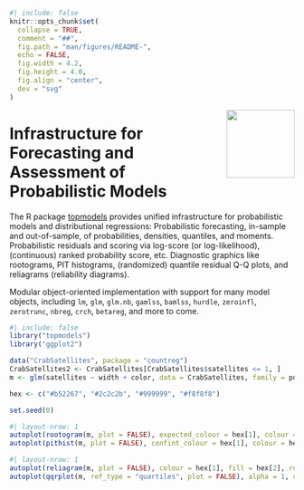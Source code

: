 <!-- README.md is generated from README.qmd via: quarto render README.qmd --to gfm -->

```r
#| include: false
knitr::opts_chunk$set(
  collapse = TRUE,
  comment = "##",
  fig.path = "man/figures/README-",
  echo = FALSE,
  fig.width = 4.2,
  fig.height = 4.0,
  fig.align = "center",
  dev = "svg"
)
```

<img src="https://topmodels.R-Forge.R-project.org/topmodels/topmodels.png" align="right" alt="" width="120"/>

# Infrastructure for Forecasting and Assessment of Probabilistic Models

The R package [topmodels](https://topmodels.R-Forge.R-project.org/topmodels/)
provides unified infrastructure for probabilistic models and distributional regressions:
Probabilistic forecasting, in-sample and out-of-sample, of probabilities,
densities, quantiles, and moments. Probabilistic residuals and scoring via log-score (or log-likelihood),
(continuous) ranked probability score, etc. Diagnostic graphics like rootograms, PIT histograms,
(randomized) quantile residual Q-Q plots, and reliagrams (reliability diagrams).

Modular object-oriented implementation with support for many model objects, including
`lm`, `glm`, `glm.nb`, `gamlss`, `bamlss`, `hurdle`, `zeroinfl`, `zerotrunc`, `nbreg`, `crch`,
`betareg`, and more to come.

```r
#| include: false
library("topmodels")
library("ggplot2")

data("CrabSatellites", package = "countreg")
CrabSatellites2 <- CrabSatellites[CrabSatellites$satellites <= 1, ]
m <- glm(satellites ~ width + color, data = CrabSatellites, family = poisson)

hex <- c("#b52267", "#2c2c2b", "#999999", "#f8f8f8")

set.seed(0)
```

```r
#| layout-nrow: 1
autoplot(rootogram(m, plot = FALSE), expected_colour = hex[1], colour = hex[2], fill = hex[3]) + ggtitle("Rootogram") + theme_minimal()
autoplot(pithist(m, plot = FALSE), confint_colour = hex[1], colour = hex[2], fill = hex[3], expected_colour = hex[1]) + ggtitle("PIT Histogram") + theme_minimal()
```

```r
#| layout-nrow: 1
autoplot(reliagram(m, plot = FALSE), colour = hex[1], fill = hex[2], ref_colour = hex[2], ref_linetype = 1, ref_size = 1.2) + ggtitle("Reliagram") + theme_minimal()
autoplot(qqrplot(m, ref_type = "quartiles", plot = FALSE), alpha = 1, colour = hex[2], confint_colour = hex[2], simint_fill = hex[3], ref_colour = hex[1], ref_linetype = 1, ref_size = 1.2) + ggtitle("Q-Q Residuals plot") + theme_minimal()
```
